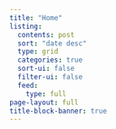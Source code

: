 ```yaml
---
title: "Home"
listing:
  contents: post
  sort: "date desc"
  type: grid
  categories: true
  sort-ui: false
  filter-ui: false
  feed: 
    type: full
page-layout: full
title-block-banner: true
---
```

